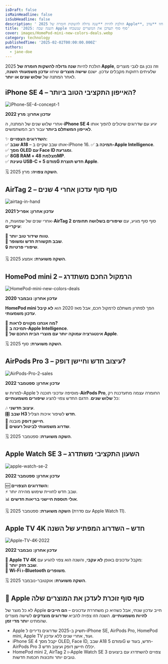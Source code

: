 ```yaml
---
isDraft: false
isMainHeadline: false
isSubHeadline: false
description: ' 2025 הולכת להיות **שנה גדולה להשקות חומרה של Apple**, וזה נכון גם לגבי מוצרים שלעיתים רחוקות מקבלים עדכון. ישנם **שישה מוצרים** שיחוו **עדכ'
title: '2025: השנה שבה Apple סוף סוף תעדכן את המוצרים שנשכחו'
cover: images/HomePod-mini-new-colors-deals.webp
category: technology
publishedTime: '2025-02-02T00:00:00.000Z'
authors:
  - jane-doe
---
```


2025 הולכת להיות **שנה גדולה להשקות חומרה של Apple**, וזה נכון גם לגבי מוצרים שלעיתים רחוקות מקבלים עדכון. ישנם **שישה מוצרים** שיחוו **עדכון משמעותי השנה**, לאחר המתנה של **שלוש שנים או יותר**.

## iPhone SE 4 – האייפון התקציבי הטוב ביותר?

![iPhone-SE-4-concept-1](images/iPhone-SE-4-concept-1.webp)

**עדכון אחרון: מרץ 2022**

אחרי שלוש שנים של המתנה, ה-**iPhone SE 4** יגיע עם שדרוגים שיכולים להפוך אותו **לאייפון המשתלם ביותר** עבור רוב המשתמשים.

✨ **השדרוגים הצפויים:**  
✅ **שבב A18** – אותו שבב שקיים ב-iPhone 16. 
✅ **תמיכה ב-Apple Intelligence**.  
✅ **מסך OLED עם Face ID ומגרעת**.  
✅ **8GB RAM + מצלמת 48MP**.  
✅ **טעינת USB-C + מודם 5G חדש תוצרת Apple**.

🗓 **השקה צפויה:** מרץ 2025.

## AirTag 2 – סוף סוף עדכון אחרי 4 שנים

![airtag-in-hand](images/airtag-in-hand.webp)

**עדכון אחרון: אפריל 2021**

אחרי שנים של שמועות, ה-**AirTag 2** סוף סוף מגיע, עם **שיפורים בשלושה תחומים עיקריים**:

📡 **טווח שידור טוב יותר**.  
📶 **שבב תקשורת חדש ומשופר**.  
🔒 **שיפורי פרטיות**.

🗓 **השקה משוערת:** אמצע 2025.

## HomePod mini 2 – הרמקול החכם משתדרג

![HomePod-mini-new-colors-deals](images/HomePod-mini-new-colors-deals.webp)

**עדכון אחרון: נובמבר 2020**

**HomePod mini** הפך לפתרון משתלם לרמקול חכם, אבל מאז 2020 הוא **לא קיבל עדכון משמעותי**.

🤖 **מה אנחנו מקווים לראות?**  
🔹 **תמיכה ב-Apple Intelligence**.  
🔹 **אינטגרציה עמוקה יותר עם מוצרי הבית החכם של Apple**.

🗓 **השקה משוערת:** סוף 2025.

## AirPods Pro 3 – עיצוב חדש וחיישן דופק?

![AirPods-Pro-2-sales](images/AirPods-Pro-2-sales.webp)

**עדכון אחרון: ספטמבר 2022**

למרות ש-Apple מוסיפה עדכוני תוכנה ל-**AirPods Pro**, החומרה עצמה מתעדכנת רק כל **שלוש שנים**. הדגם החדש צפוי להציג **שיפורים משמעותיים**:

🎶 **עיצוב חדשני**.  
🎛 **שבב H3 חדש** לשיפור איכות הצליל.  
💓 **חיישן דופק** מובנה.  
🔕 **שדרוג משמעותי לביטול רעשים**.

🗓 **השקה משוערת:** ספטמבר 2025.

## Apple Watch SE 3 – השעון התקציבי משתדרג

![apple-watch-se-2](images/apple-watch-se-2.webp)

**עדכון אחרון: ספטמבר 2022**

🆕 **השדרוגים הצפויים:**  
⚡ שבב חדש לחוויית שימוש מהירה יותר.  
📊 **אולי תוספת חיישני בריאות חדשים**.

🗓 **השקה משוערת:** ספטמבר 2025 (עם סדרת Apple Watch 11).

## Apple TV 4K חדש – השדרוג המפתיע של השנה

![Apple-TV-4K-2022](images/Apple-TV-4K-2022.webp)

**עדכון אחרון: נובמבר 2022**

🎥 **Apple TV 4K** מקבל עדכונים באופן **לא עקבי**, והשנה הוא צפוי להגיע עם:  
🚀 **שבב חזק יותר**.  
📡 **Wi-Fi ו-Bluetooth משופרים**.

🗓 **השקה משוערת:** אוקטובר-נובמבר 2025.

## 🔎 Apple סוף סוף זוכרת לעדכן את המוצרים שלה

לא כל מוצר של Apple חייב עדכון שנתי, אבל כשהיא כן משחררת עדכונים – **הם חייבים להיות משמעותיים**. השנה הזו צפויה להביא **שדרוגים מוצדקים** לשישה מוצרים שהמתינו **יותר מדי זמן**.

- Apple תשיק ב-2025 שדרוגים נדירים ל-iPhone SE, AirPods Pro, HomePod mini, Apple TV ועוד, אחרי שנים ללא עדכון.
- iPhone SE 4 יקבל מסך OLED, Face ID, שבב A18 ומודם 5G חדש, בעוד ש-AirPods Pro 3 יכללו חיישן דופק ועיצוב חדש.
- HomePod mini 2, AirTag 2 ו-Apple Watch SE 3 צפויים להשתדרג עם ביצועים טובים יותר ותכונות חכמות חדשות.
